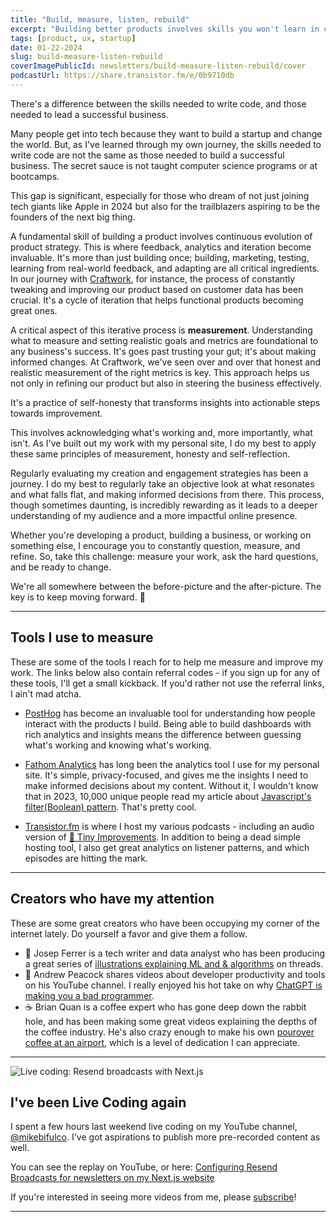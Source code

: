 ```yaml
---
title: "Build, measure, listen, rebuild"
excerpt: "Building better products involves skills you won't learn in computer science school, or at a boot camp. Find success through testing, learning from real-world feedback, and adapting."
tags: [product, ux, startup]
date: 01-22-2024
slug: build-measure-listen-rebuild
coverImagePublicId: newsletters/build-measure-listen-rebuild/cover
podcastUrl: https://share.transistor.fm/e/0b9710db
---
```


There's a difference between the skills needed to write code, and those needed to lead a successful business.

Many people get into tech because they want to build a startup and change the world. But, as I've learned through my own journey, the skills needed to write code are not the same as those needed to build a successful business. The secret sauce is not taught computer science programs or at bootcamps.

This gap is significant, especially for those who dream of not just joining tech giants like Apple in 2024 but also for the trailblazers aspiring to be the founders of the next big thing.

A fundamental skill of building a product involves continuous evolution of product strategy. This is where feedback, analytics and iteration become invaluable. It's more than just building once; building, marketing, testing, learning from real-world feedback, and adapting are all critical ingredients. In our journey with [Craftwork](https://craftwork.com), for instance, the process of constantly tweaking and improving our product based on customer data has been crucial. It's a cycle of iteration that helps functional products becoming great ones.

A critical aspect of this iterative process is **measurement**. Understanding what to measure and setting realistic goals and metrics are foundational to any business's success. It's goes past trusting your gut; it's about making informed changes. At Craftwork, we've seen over and over that honest and realistic measurement of the right metrics is key. This approach helps us not only in refining our product but also in steering the business effectively.

It's a practice of self-honesty that transforms insights into actionable steps towards improvement.

This involves acknowledging what's working and, more importantly, what isn't. As I've built out my work with my personal site, I do my best to apply these same principles of measurement, honesty and self-reflection.

Regularly evaluating my creation and engagement strategies has been a journey. I do my best to regularly take an objective look at what resonates and what falls flat, and making informed decisions from there. This process, though sometimes daunting, is incredibly rewarding as it leads to a deeper understanding of my audience and a more impactful online presence.

Whether you're developing a product, building a business, or working on something else, I encourage you to constantly question, measure, and refine. So, take this challenge: measure your work, ask the hard questions, and be ready to change.

We're all somewhere between the before-picture and the after-picture. The key is to keep moving forward. 🚀

---

## Tools I use to measure

These are some of the tools I reach for to help me measure and improve my work. The links below also contain referral codes - if you sign up for any of these tools, I'll get a small kickback. If you'd rather not use the referral links, I ain't mad atcha.

- [PostHog](https://posthog.com/) has become an invaluable tool for understanding how people interact with the products I build. Being able to build dashboards with rich analytics and insights means the difference between guessing what's working and knowing what's working.

- [Fathom Analytics](https://usefathom.com/ref/DPSSYB) has long been the analytics tool I use for my personal site. It's simple, privacy-focused, and gives me the insights I need to make informed decisions about my content. Without it, I wouldn't know that in 2023, 10,000 unique people read my article about [Javascript's filter(Boolean) pattern](https://mikebifulco.com/posts/javascript-filter-boolean). That's pretty cool.

- [Transistor.fm](https://transistor.fm/?via=mike-bifulco) is where I host my various podcasts - including an audio version of [💌 Tiny Improvements](https://tinyimprovements.transistor.fm). In addition to being a dead simple hosting tool, I also get great analytics on listener patterns, and which episodes are hitting the mark.

---

## Creators who have my attention

These are some great creators who have been occupying my corner of the internet lately. Do yourself a favor and give them a follow.

- 🤖 Josep Ferrer is a tech writer and data analyst who has been producing a great series of [illustrations explaining ML and & algorithms](https://www.threads.net/@rfeers/post/C2WzdmwA1cn) on threads.
- 🎥 Andrew Peacock shares videos about developer productivity and tools on his YouTube channel. I really enjoyed his hot take on why [ChatGPT is making you a bad programmer](https://www.youtube.com/watch?v=MN1LO0EiXyA).
- ☕️ Brian Quan is a coffee expert who has gone deep down the rabbit hole, and has been making some great videos explaining the depths of the coffee industry. He's also crazy enough to make his own [pourover coffee at an airport](https://www.youtube.com/watch?v=HQAyoo5Lqpo), which is a level of dedication I can appreciate.

---

<Image
  publicId="posts/live-coding-resend-broadcasts-nextjs/cover"
  alt="Live coding: Resend broadcasts with Next.js"
/>

## I've been Live Coding again

I spent a few hours last weekend live coding on my YouTube channel, [@mikebifulco](https://youtube.com/@mikebifulco?sub_confirmation=1). I've got aspirations to publish more pre-recorded content as well.

You can see the replay on YouTube, or here: [Configuring Resend Broadcasts for newsletters on my Next.js website](https://mikebifulco.com/posts/live-coding-resend-broadcasts-nextjs)

If you're interested in seeing more videos from me, please [subscribe](https://youtube.com/@mikebifulco?sub_confirmation=1)!

---
